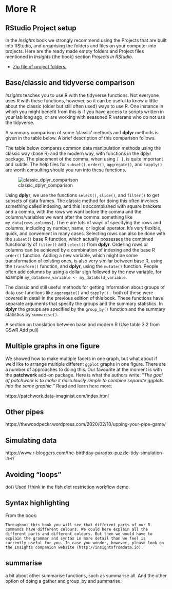 # More R {#more-R}


## RStudio Project setup

In the *Insights* book we strongly recommend using the Projects that are built into RStudio, and organising the folders and files on your computer into projects. Here are the ready made empty folders and Project files  mentioned in *Insights* (the book) section *Projects in RStudio*.

* [Zip file of project folders.](assets/insights_projects.zip)

## Base/classic and tidyverse comparison

*Insights* teaches you to use R with the tidyverse functions. Not everyone uses R with these functions, however, so it can be useful to know a little about the classic (older but still often used) ways to use R. One instance in which you might benefit from this is if you have access to scripts written in your lab long ago, or are working with seasoned R veterans who do not use the tidyverse.

A summary comparison of some ‘classic’ methods and **dplyr** methods is given in the table below. A brief description of this comparison follows.

The table below compares common data manipulation methods using the classic way (base R) and the modern way, with functions in the dplyr package. The placement of the comma, when using `[ ]`, is quite important and subtle. The help files for `subset()`, `order()`, `aggregate()`, and `tapply()` are worth consulting should you run into these functions.


![classic_dplyr_comparison](images/classic_dplyr_comparison.png)

Using **dplyr**, we use the functions `select()`, `slice()`, and `filter()` to get subsets of data frames. The classic method for doing this often involves something called indexing, and this is accomplished with square brackets and a comma, with the rows we want before the comma and the columns/variables we want after the comma: something like `my_data[rows,columns]`. There are lots of ways of specifying the rows and columns, including by number, name, or logical operator. It’s very flexible, quick, and convenient in many cases. Selecting rows can also be done with the `subset()` base R function, which actually possesses the combined functionality of `filter()` and `select()` from **dplyr**. Ordering rows or columns can be achieved by a combination of indexing and the base R `order()` function.
Adding a new variable, which might be some transformation of existing ones, is also very similar between base R, using the `transform()` function, and **dplyr**, using the `mutate()` function. People often add columns by using a dollar sign followed by the new variable, for example `my_data$new_variable <- my_data$old_variable`.

The classic and still useful methods for getting information about groups of data use functions like `aggregate()` and `tapply()` -- both of these were covered in detail in the previous edition of this book. These functions have separate arguments that specify the groups and the summary statistics. In **dplyr** the groups are specified by the `group_by()` function and the summary statistics by `summarise()`.


A section on translation between base and modern R (Use table 3.2 from GSwR
Add pull)

## Multiple graphs in one figure

We showed how to make multiple facets in one graph, but what about if we'd like to arrange multiple different `ggplot` graphs in one figure. There are a number of approaches to doing this. Our favourite at the moment is with the **patchwork** add-on package. Here is what the authors write: "*The goal of patchwork is to make it ridiculously simple to combine separate ggplots into the same graphic.*" Read and learn here more:

https://patchwork.data-imaginist.com/index.html

## Other pipes

https://thewoodpeckr.wordpress.com/2020/02/10/upping-your-pipe-game/

## Simulating data

https://www.r-bloggers.com/the-birthday-paradox-puzzle-tidy-simulation-in-r/

## Avoiding "loops"

do()
Used I think in the fish diet restriction workflow demo.


## Syntax highlighting

From the book:

```block
Throughout this book you will see that different parts of our R commands have different colours. We could here explain all the different parts and different colours. But then we would have to explain the grammar and syntax in more detail than we feel is currently useful for you. In case you wonder, however, please look on the Insights companion website (http://insightsfromdata.io).
```




## summarise

a bit about other summarise functions, such as summarise all. And the other option of doing a gather and group_by and summarise.